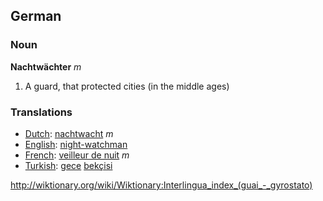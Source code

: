 ==German==

===Noun===
'''Nachtwächter''' ''m''

# A guard, that protected cities (in the middle ages)

===Translations===
*[[Dutch]]: [[nachtwacht]] ''m''
*[[English]]: [[night-watchman]]
*[[French]]: [[veilleur de nuit]] ''m''
*[[Turkish]]: [[gece]] [[bekçisi]]


http://wiktionary.org/wiki/Wiktionary:Interlingua_index_(guai_-_gyrostato)